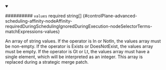 
<details className="config-field" data-expandable="false" open>
<summary>

########## `values` <span className="config-field-required" data-required="false">required</span> <span className="config-field-type">string[]</span> <span className="config-field-default"></span> <span className="config-field-enum"></span> {#controlPlane-advanced-scheduling-affinity-nodeAffinity-requiredDuringSchedulingIgnoredDuringExecution-nodeSelectorTerms-matchExpressions-values}

An array of string values. If the operator is In or NotIn,
the values array must be non-empty. If the operator is Exists or DoesNotExist,
the values array must be empty. If the operator is Gt or Lt, the values
array must have a single element, which will be interpreted as an integer.
This array is replaced during a strategic merge patch.

</summary>



</details>
